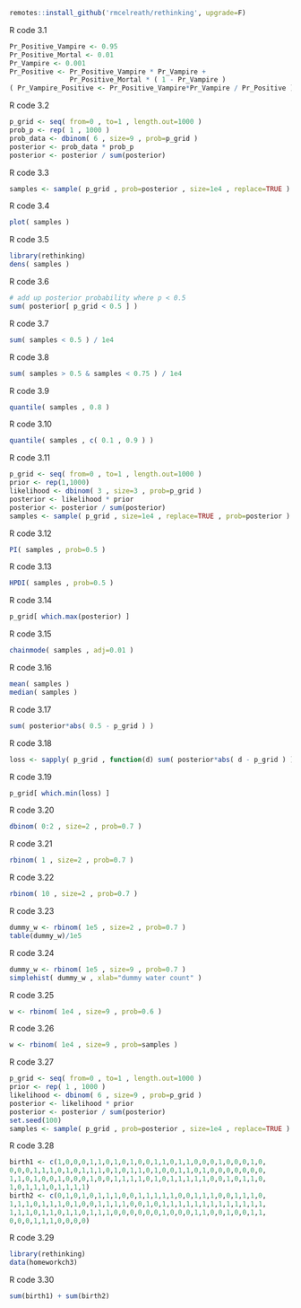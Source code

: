 
```r
remotes::install_github('rmcelreath/rethinking', upgrade=F)
```

R code 3.1

```r
Pr_Positive_Vampire <- 0.95
Pr_Positive_Mortal <- 0.01
Pr_Vampire <- 0.001
Pr_Positive <- Pr_Positive_Vampire * Pr_Vampire +
               Pr_Positive_Mortal * ( 1 - Pr_Vampire )
( Pr_Vampire_Positive <- Pr_Positive_Vampire*Pr_Vampire / Pr_Positive )
```

R code 3.2

```r
p_grid <- seq( from=0 , to=1 , length.out=1000 )
prob_p <- rep( 1 , 1000 )
prob_data <- dbinom( 6 , size=9 , prob=p_grid )
posterior <- prob_data * prob_p
posterior <- posterior / sum(posterior)
```

R code 3.3

```r
samples <- sample( p_grid , prob=posterior , size=1e4 , replace=TRUE )
```

R code 3.4

```r
plot( samples )
```

R code 3.5

```r
library(rethinking)
dens( samples )
```

R code 3.6

```r
# add up posterior probability where p < 0.5
sum( posterior[ p_grid < 0.5 ] )
```

R code 3.7

```r
sum( samples < 0.5 ) / 1e4
```

R code 3.8

```r
sum( samples > 0.5 & samples < 0.75 ) / 1e4
```

R code 3.9

```r
quantile( samples , 0.8 )
```

R code 3.10

```r
quantile( samples , c( 0.1 , 0.9 ) )
```

R code 3.11

```r
p_grid <- seq( from=0 , to=1 , length.out=1000 )
prior <- rep(1,1000)
likelihood <- dbinom( 3 , size=3 , prob=p_grid )
posterior <- likelihood * prior
posterior <- posterior / sum(posterior)
samples <- sample( p_grid , size=1e4 , replace=TRUE , prob=posterior )
```

R code 3.12

```r
PI( samples , prob=0.5 )
```

R code 3.13

```r
HPDI( samples , prob=0.5 )
```

R code 3.14

```r
p_grid[ which.max(posterior) ]
```

R code 3.15

```r
chainmode( samples , adj=0.01 )
```

R code 3.16

```r
mean( samples )
median( samples )
```

R code 3.17

```r
sum( posterior*abs( 0.5 - p_grid ) )
```

R code 3.18

```r
loss <- sapply( p_grid , function(d) sum( posterior*abs( d - p_grid ) ) )
```

R code 3.19

```r
p_grid[ which.min(loss) ]
```

R code 3.20

```r
dbinom( 0:2 , size=2 , prob=0.7 )
```

R code 3.21

```r
rbinom( 1 , size=2 , prob=0.7 )
```

R code 3.22

```r
rbinom( 10 , size=2 , prob=0.7 )
```

R code 3.23

```r
dummy_w <- rbinom( 1e5 , size=2 , prob=0.7 )
table(dummy_w)/1e5
```

R code 3.24

```r
dummy_w <- rbinom( 1e5 , size=9 , prob=0.7 )
simplehist( dummy_w , xlab="dummy water count" )
```

R code 3.25

```r
w <- rbinom( 1e4 , size=9 , prob=0.6 )
```

R code 3.26

```r
w <- rbinom( 1e4 , size=9 , prob=samples )
```

R code 3.27

```r
p_grid <- seq( from=0 , to=1 , length.out=1000 )
prior <- rep( 1 , 1000 )
likelihood <- dbinom( 6 , size=9 , prob=p_grid )
posterior <- likelihood * prior
posterior <- posterior / sum(posterior)
set.seed(100)
samples <- sample( p_grid , prob=posterior , size=1e4 , replace=TRUE )
```

R code 3.28

```r
birth1 <- c(1,0,0,0,1,1,0,1,0,1,0,0,1,1,0,1,1,0,0,0,1,0,0,0,1,0,
0,0,0,1,1,1,0,1,0,1,1,1,0,1,0,1,1,0,1,0,0,1,1,0,1,0,0,0,0,0,0,0,
1,1,0,1,0,0,1,0,0,0,1,0,0,1,1,1,1,0,1,0,1,1,1,1,1,0,0,1,0,1,1,0,
1,0,1,1,1,0,1,1,1,1)
birth2 <- c(0,1,0,1,0,1,1,1,0,0,1,1,1,1,1,0,0,1,1,1,0,0,1,1,1,0,
1,1,1,0,1,1,1,0,1,0,0,1,1,1,1,0,0,1,0,1,1,1,1,1,1,1,1,1,1,1,1,1,
1,1,1,0,1,1,0,1,1,0,1,1,1,0,0,0,0,0,0,1,0,0,0,1,1,0,0,1,0,0,1,1,
0,0,0,1,1,1,0,0,0,0)
```

R code 3.29

```r
library(rethinking)
data(homeworkch3)
```

R code 3.30

```r
sum(birth1) + sum(birth2)
```

